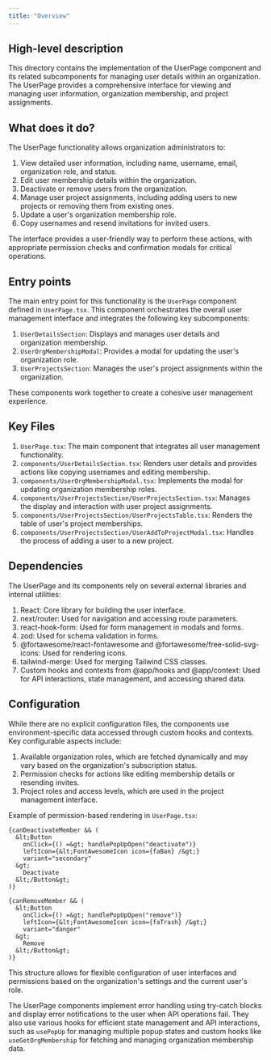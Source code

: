 ```yaml
---
title: "Overview"
---
```


## High-level description
This directory contains the implementation of the UserPage component and its related subcomponents for managing user details within an organization. The UserPage provides a comprehensive interface for viewing and managing user information, organization membership, and project assignments.

## What does it do?
The UserPage functionality allows organization administrators to:

1. View detailed user information, including name, username, email, organization role, and status.
2. Edit user membership details within the organization.
3. Deactivate or remove users from the organization.
4. Manage user project assignments, including adding users to new projects or removing them from existing ones.
5. Update a user's organization membership role.
6. Copy usernames and resend invitations for invited users.

The interface provides a user-friendly way to perform these actions, with appropriate permission checks and confirmation modals for critical operations.

## Entry points
The main entry point for this functionality is the `UserPage` component defined in `UserPage.tsx`. This component orchestrates the overall user management interface and integrates the following key subcomponents:

1. `UserDetailsSection`: Displays and manages user details and organization membership.
2. `UserOrgMembershipModal`: Provides a modal for updating the user's organization role.
3. `UserProjectsSection`: Manages the user's project assignments within the organization.

These components work together to create a cohesive user management experience.

## Key Files
1. `UserPage.tsx`: The main component that integrates all user management functionality.
2. `components/UserDetailsSection.tsx`: Renders user details and provides actions like copying usernames and editing membership.
3. `components/UserOrgMembershipModal.tsx`: Implements the modal for updating organization membership roles.
4. `components/UserProjectsSection/UserProjectsSection.tsx`: Manages the display and interaction with user project assignments.
5. `components/UserProjectsSection/UserProjectsTable.tsx`: Renders the table of user's project memberships.
6. `components/UserProjectsSection/UserAddToProjectModal.tsx`: Handles the process of adding a user to a new project.

## Dependencies
The UserPage and its components rely on several external libraries and internal utilities:

1. React: Core library for building the user interface.
2. next/router: Used for navigation and accessing route parameters.
3. react-hook-form: Used for form management in modals and forms.
4. zod: Used for schema validation in forms.
5. @fortawesome/react-fontawesome and @fortawesome/free-solid-svg-icons: Used for rendering icons.
6. tailwind-merge: Used for merging Tailwind CSS classes.
7. Custom hooks and contexts from @app/hooks and @app/context: Used for API interactions, state management, and accessing shared data.

## Configuration
While there are no explicit configuration files, the components use environment-specific data accessed through custom hooks and contexts. Key configurable aspects include:

1. Available organization roles, which are fetched dynamically and may vary based on the organization's subscription status.
2. Permission checks for actions like editing membership details or resending invites.
3. Project roles and access levels, which are used in the project management interface.

Example of permission-based rendering in `UserPage.tsx`:

```tsx
{canDeactivateMember && (
  &lt;Button
    onClick={() =&gt; handlePopUpOpen("deactivate")}
    leftIcon={&lt;FontAwesomeIcon icon={faBan} /&gt;}
    variant="secondary"
  &gt;
    Deactivate
  &lt;/Button&gt;
)}

{canRemoveMember && (
  &lt;Button
    onClick={() =&gt; handlePopUpOpen("remove")}
    leftIcon={&lt;FontAwesomeIcon icon={faTrash} /&gt;}
    variant="danger"
  &gt;
    Remove
  &lt;/Button&gt;
)}
```

This structure allows for flexible configuration of user interfaces and permissions based on the organization's settings and the current user's role.

The UserPage components implement error handling using try-catch blocks and display error notifications to the user when API operations fail. They also use various hooks for efficient state management and API interactions, such as `usePopUp` for managing multiple popup states and custom hooks like `useGetOrgMembership` for fetching and managing organization membership data.